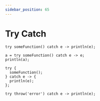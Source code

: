 ```yaml
---
sidebar_position: 65
---
```


# Try Catch

```
try someFunction() catch e -> println(e);
```

```
a = try someFunction() catch e -> e;
println(a);
```

```
try {
  someFunction();
} catch e -> {
  println(e);
};
```

```
try throw('error') catch e -> println(e);
```
